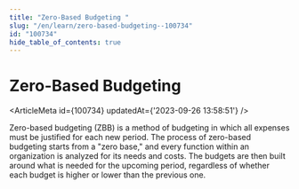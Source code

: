 ```yaml
---
title: "Zero-Based Budgeting "
slug: "/en/learn/zero-based-budgeting--100734"
id: "100734"
hide_table_of_contents: true
---
```



# Zero-Based Budgeting 

<ArticleMeta id={100734} updatedAt={'2023-09-26 13:58:51'} />
<div className='border-solid border-b border-t-0 my-4 border-[var(--ifm-color-gray-300)]' />

Zero-based budgeting (ZBB) is a method of budgeting in which all expenses must be justified for each new period. The process of zero-based budgeting starts from a "zero base," and every function within an organization is analyzed for its needs and costs. The budgets are then built around what is needed for the upcoming period, regardless of whether each budget is higher or lower than the previous one.
